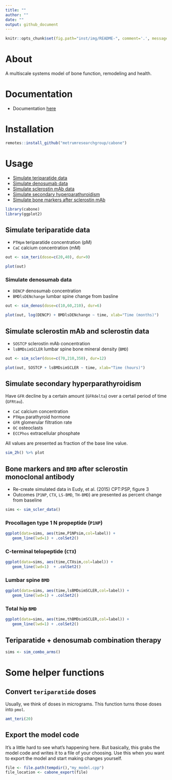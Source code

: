 ```yaml
---
title: ""
author: ""
date: ""
output: github_document
---
```


```r
knitr::opts_chunk$set(fig.path="inst/img/README-", comment='.', message=FALSE)
```

# About
A multiscale systems model of bone function, remodeling and health. 

# Documentation
- Documentation [here](vignettes/modeldoc.Rmd)

# Installation
```r
remotes::install_github("metrumresearchgroup/cabone")
```

# Usage

- [Simulate teriparatide data](#teri)
- [Simulate denosumab data](#denos)
- [Simulate sclerostin mAb data](#scler)
- [Simulate secondary hyperparathyroidism](#hyper)
- [Simulate bone markers after sclerostin mAb](#scler2)


```r
library(cabone)
library(ggplot2)
```


<a name="teri"></a>

## Simulate teriparatide data

- `PTHpm` teriparatide concentration (pM)
- `CaC` calcium concentration (mM)

```r
out <- sim_teri(dose=c(20,40), dur=9)

plot(out)
```


<a name="denos"></a>

### Simulate denosumab data

- `DENCP` denosumab concentration
- `BMDlsDENchange` lumbar spine change from basline


```r
out <- sim_denos(dose=c(10,60,210), dur=6)

plot(out, log(DENCP) + BMDlsDENchange ~ time, xlab="Time (months)")
```


<a name="scler"></a>

## Simulate sclerostin mAb and sclerostin data 

- `SOSTCP` sclerostin mAb concentration
- `lsBMDsimSCLER` lumbar spine bone mineral density (`BMD`)

```r
out <- sim_scler(dose=c(70,210,350), dur=12)

plot(out, SOSTCP + lsBMDsimSCLER ~ time, xlab="Time (hours)")

```

<a name="hyper"></a>

## Simulate secondary hyperparathyroidism

Have `GFR` decline by a certain amount (`GFRdelta`) over a 
certail period of time (`GFRtau`). 

- `CaC` calcium concentration 
- `PTHpm` parathyroid hormone 
- `GFR` glomerular filtration rate
- `OC` osteoclasts
- `ECCPhos` extracellular phosphate

All values are presented as fraction of the 
base line value.

```r
sim_2h() %>% plot
```


<a name="scler2"></a>

## Bone markers and `BMD` after sclerostin monoclonal antibody

- Re-create simulated data in Eudy, et al. (2015) CPT:PSP, figure 3
- Outcomes (`P1NP`, `CTX`, `LS-BMD`, `TH-BMD`) are presented as percent change from baseline

```r
sims <- sim_scler_data()
```

### Procollagen type 1 N propeptide (`P1NP`)
```r
ggplot(data=sims, aes(time,P1NPsim,col=label)) + 
   geom_line(lwd=1) + .colSet2()
```

###  C-terminal telopeptide (`CTX`)
```r
ggplot(data=sims, aes(time,CTXsim,col=label)) + 
   geom_line(lwd=1)  + .colSet2()
```

### Lumbar spine `BMD`
```r
ggplot(data=sims, aes(time,lsBMDsimSCLER,col=label)) + 
   geom_line(lwd=1) + .colSet2()
```

### Total hip `BMD`
```r
ggplot(data=sims, aes(time,thBMDsimSCLER,col=label)) + 
   geom_line(lwd=1) + .colSet2()
```


## Teriparatide + denosumab combination therapy

```r
sims <- sim_combo_arms()
```


# Some helper functions

## Convert `teriparatide` doses

Usually, we think of doses in micrograms.  This function turns those
doses into `pmol`.

```r
amt_teri(20)
```

## Export the model code

It's a little hard to see what's happening here.  But basically, this grabs
the model code and writes it to a file of your choosing.  Use this when 
you want to export the model and start making changes yourself.

```r
file <- file.path(tempdir(),"my_model.cpp")
file_location <- cabone_export(file)
```


